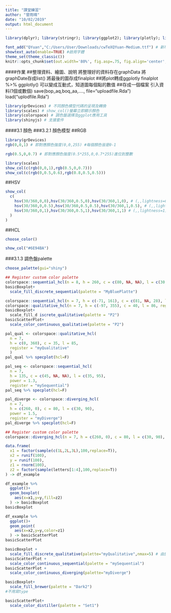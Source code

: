 ```yaml
---
title: "課堂練習"
author: "曾雨晴"
date: "10/02/2019"
output: html_document
---
```

```r
library(dplyr); library(stringr); library(ggplot2); library(plotly); library(lubridate); library(readr); library(tidyr); library(showtext)

font_add("QYuan","C:/Users/User/Downloads/cwTeXQYuan-Medium.ttf") # 新增字體
showtext_auto(enable=TRUE) #啟用字體
theme_set(theme_classic())
knitr::opts_chunk$set(out.width='80%', fig.asp=.75, fig.align='center', fig.showtext=T)
```

####作業
##整理資料、繪圖、說明
將整理好的資料存在graphData
將graphDate存成list()
將最後的圖存成finalplot
##將plot轉成ggplotly
finalplot %>%
  ggplotly()
可以變成互動式，知道圖每個點的數值
##存成一個檔案
引入資料(1個或數個)
save(bop_aq,boq_aa,...., file="uploadfile.Rda")
load("uplodfile.Rda")

```r
library(grDevices) # 不同顏色模型代碼的呈現及轉換
library(scales) # show_col()螢幕立即顯示顏色
library(colorspace) # 調色盤選擇及ggplot應用工具
library(shinyjs) # 支援套件
```
####3.1 顏色
###3.2.1 顏色模型
##RGB
```r
library(grDevices)
rgb(0,0,1) # 即對應顏色強度(0,0,255) #每個顏色皆是0-1
```

```r
rgb(0.5,0,0.7) # 即對應顏色強度(0.5*255,0,0.7*255)進位到整數
```

```r
library(scales)
show_col(c(rgb(0,0,1),rgb(0.5,0,0.7)))
show_col(c(rgb(0,0.5,0.6),rgb(0.8,0.5,0.5)))
```
##HSV
```r
show_col(
  c(
    hsv(30/360,0,0),hsv(30/360,0.5,0),hsv(30/360,1,0), # (,,lightness=0) 全暗
    hsv(30/360,0,0.5),hsv(30/360,0.5,0.5),hsv(30/360,1,0.5), # (,,lightness=0.5)
    hsv(30/360,0,1),hsv(30/360,0.5,1),hsv(30/360,1,1) # (,,lightness=1) 全亮
  )
)
```
##HCL
```r
choose_color()
```

```r
show_col("#6E94BA")
```
###3.1.3 調色盤palette
```r
choose_palette(gui="shiny")
```


```r
## Register custom color palette
colorspace::sequential_hcl(n = 8, h = 260, c = c(80, NA, NA), l = c(30, 90), power = 1, register = "MyBluePlatte")
basicBoxplot+
  scale_fill_discrete_sequential(palette = "MyBluePlatte")

colorspace::sequential_hcl(n = 7, h = c(-71, 161), c = c(81, NA, 28), l = c(34, 98), power = c(0.4, 1.3), register = "PracticePalette")
colorspace::qualitative_hcl(n = 7, h = c(-97, 355), c = 40, l = 86, register = "P2")
basicBoxplot+
  scale_fill_d iscrete_qualitative(palette = "P2")
basicScatterPlot+
  scale_color_continuous_qualitative(palette = "P2")
```

```r
pal_qual <- colorspace::qualitative_hcl(
  n = 7, 
  h = c(0, 360), c = 35, l = 85, 
  register = "myQualitative"
  )
pal_qual %>% specplot(hcl=F)
```


```r
pal_seq <- colorspace::sequential_hcl(
  n = 7, 
  h = 135, c = c(45, NA, NA), l = c(35, 95), 
  power = 1.3, 
  register = "mySequential")
pal_seq %>% specplot(hcl=F)
```
```r
pal_diverge <- colorspace::diverging_hcl(
  n = 7, 
  h = c(260, 0), c = 80, l = c(30, 90), 
  power = 1.5, 
  register = "myDiverge")
pal_diverge %>% specplot(hcl=F)
```

```r
## Register custom color palette
colorspace::diverging_hcl(n = 7, h = c(260, 0), c = 80, l = c(30, 90), power = 1.5, register = "Custom-Palette")->redblue

data.frame(
  x1 = factor(sample(c(1L,2L,3L),100,replace=T)),
  x2 = runif(100),
  y = runif(100),
  z1 = rnorm(100),
  z2 = factor(sample(letters[1:4],100,replace=T))
) -> df_example

df_example %>%
  ggplot()+
  geom_boxplot(
    aes(x=x1,y=y,fill=z2)
  ) -> basicBoxplot
basicBoxplot

df_example %>%
  ggplot()+
  geom_point(
    aes(x=x2,y=y,color=z1)
  ) -> basicScatterPlot
basicScatterPlot

basicBoxplot +
  scale_fill_discrete_qualitative(palette="myQualitative",nmax=5) # 由於色圈會由0度出發回到360度所以第1個及第5個會是同色，因此4類要創出5個顏色才不會有1,4類同色問題。
basicScatterPlot +
  scale_color_continuous_sequential(palette = "mySequential")
basicScatterPlot +
  scale_color_continuous_diverging(palette="myDiverge")
```

```r
basicBoxplot+
  scale_fill_brewer(palette = "Dark2")
#不用寫type
```
```r
basicScatterPlot+
  scale_color_distiller(palette = "Set1")

```

